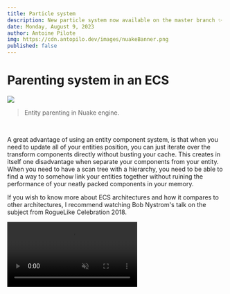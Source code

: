 ```yaml
---
title: Particle system
description: New particle system now available on the master branch ✨
date: Monday, August 9, 2023
author: Antoine Pilote
img: https://cdn.antopilo.dev/images/nuakeBanner.png
published: false
---
```


# Parenting system in an ECS
![](https://cdn.antopilo.dev/scene-tree.png)
> Entity parenting in Nuake engine.

<br/>

A great advantage of using an entity component system, is that when you need to update all of your entities position, you can just iterate over the transform components directly without busting your cache. This creates in itself one disadvantage when separate your components from your entity. When you need to have a scan tree with a hierarchy, you need to be able to find a way to somehow link your entities together without ruining the performance of your neatly packed components in your memory.


If you wish to know more about ECS architectures and how it compares to other architectures, I recommend watching Bob Nystrom's talk on the subject from RogueLike Celebration 2018.


<video muted="true" autoplay="" loop="true" src="https://files.facepunch.com/garry/4c411334-4886-4e24-8dad-3315f90c1e9b.mp4"/>

<br/>

## Just add another component
By adding a component, we can simply keep our existing architecture and keep the ability to iterate of components by themselves. In the case where we need to iterate over the scene hierarchy, we iterate over the newly created *ParentComponent*. 

We can think of the ParentComponent like this:

```cpp
struct ParentComponent
{
	uint32_t ParentID;
	Entity Parent;
	bool HasParent = false;
	std::vector<Entity> Children = std::vector<Entity>();
}
```
> Entity is simply an object that has the numeric handle of the entity in this case.

We can then assume that every entity has that component from now on, you could even include those in your `TagComponent` or `NameComponent`.


## Parenting logic

When we want to add a child to an entity, we simply add the entity to the list of children and update it's `ParentID` to the new parent like so:
```cpp
void SetParent(Entity e, Entity parent)
{
    // TODO: Check if entity contains itself
    // TODO: Check if entities are not the same
    
    ParentComponent& parentComponent = e.GetComponent<ParentComponent>();
    ParentComponent& parentParentComponent = parent.GetComponent<ParentComponent>();
    
    parentParentComponent.Childrend.push_back(e);
    parentComponent.Parent = parent;
}
```
> This is a simplified function that sets the parent. We would need to do additional checks, like making that the two entities are not the same.

One problem is that, the user might try to parent an entity that already contains itself further down the tree.

```
- Entity1  <-----------*
    - Child1           |
    - Child2           |
        - SubChild1 <--*
    - Child3
    - Child4
```

For example, the user is trying to drag `Entity1` on `SubChild1`. This would create a cyclic parenting problem.

You can check if an entity already contains itself like so:
```cpp
bool EntityContainsItself(Entity source, Entity target)
{
    ParentComponent& targeParentComponent = target.GetComponent<ParentComponent>();
    if (!targeParentComponent.HasParent)
    {
        return false;
    }

    Entity currentParent = target.GetComponent<ParentComponent>().Parent;
    while (currentParent != source)
    {
        if (currentParent.GetComponent<ParentComponent>().HasParent)
        {
            currentParent = currentParent.GetComponent<ParentComponent>().Parent;  
        }
        else
        {
            return false; // We've reached the end of the tree!
        }

        if (currentParent == source)
        {
            return true; // The entity contains itself!
        }
    }
    return true;
}
```

## Global and Local transforms
A common use of having a scene-tree is by having local and global transforms on our entities. For example, we could add a sword to our player's hand entity and that sword would follow that hand properly.

A simple approach to calculating our global transformation for a child entity, is by simply multiplying our transformation matrix with the parent's global transform matrix.

```cpp
// Fetch all of our ParentComponents and TransformComponents
auto transformView = m_Scene->m_Registry.view<ParentComponent, TransformComponent>();
for (auto e : transformView) 
{
	auto [parent, transform] = transformView.get<ParentComponent, TransformComponent>(e);

	if (!parent.HasParent)
	{
		// If no parents, then globalTransform is local transform.
		transform.SetGlobalTransform(transform.GetLocalTransform());
		continue;
	}

	Entity currentParent = Entity((entt::entity)e, m_Scene);

	Matrix4 globalTransform = transform.GetLocalTransform();
	Vector3 globalPosition = transform.GetLocalPosition();
	Quat globalOrientation = transform.GetLocalRotation();
	Vector3 globalScale = transform.GetLocalScale();
    
    // Multiply with our parents transforms until we reach the final parent.
	ParentComponent parentComponent = currentParent.GetComponent<ParentComponent>();
	while (parentComponent.HasParent)
	{
		TransformComponent& transformComponent = parentComponent.Parent.GetComponent<TransformComponent>();

		globalTransform = transformComponent.GetLocalTransform() * globalTransform;

		globalPosition += transformComponent.GetLocalPosition();
		globalOrientation *= transformComponent.GetLocalRotation();
		globalScale *= transformComponent.GetLocalScale();

		parentComponent = parentComponent.Parent.GetComponent<ParentComponent>();
	}
	
	// Set our global transform.
	transform.SetGlobalPosition(globalPosition);
	transform.SetGlobalRotation(globalOrientation);
	transform.SetGlobalScale(globalScale);
	transform.SetGlobalTransform(globalTransform);
}
```

I hope this helped and this is currently how I the parenting works in Nuake engine. If you wish to see more of my implementation, you can visit the github repository.

[Nuake engine repository](https://www.github.com/antopilo/nuake)